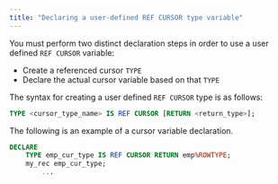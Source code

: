 ```yaml
---
title: "Declaring a user-defined REF CURSOR type variable"
---
```


<div id="declaring_a_user_defined_ref_cursor_type_variable" class="registered_link"></div>

You must perform two distinct declaration steps in order to use a user defined `REF CURSOR` variable:

-   Create a referenced cursor `TYPE`
-   Declare the actual cursor variable based on that `TYPE`

The syntax for creating a user defined `REF CURSOR` type is as follows:

```sql
TYPE <cursor_type_name> IS REF CURSOR [RETURN <return_type>];
```

The following is an example of a cursor variable declaration.

```sql
DECLARE
    TYPE emp_cur_type IS REF CURSOR RETURN emp%ROWTYPE;
    my_rec emp_cur_type;
        ...
```
